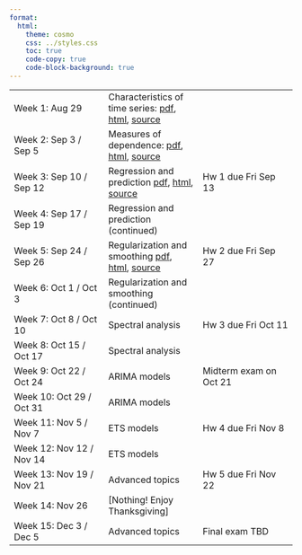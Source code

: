 ```yaml
---
format:
  html:
    theme: cosmo
    css: ../styles.css
    toc: true
    code-copy: true
    code-block-background: true
---
```


|    |    |    |
|----|----|----|
| Week 1: Aug 29 | Characteristics of time series: [pdf](lectures/characteristics/characteristics.pdf), [html](lectures/characteristics/characteristics.html), [source](https://github.com/berkeley-stat153/fall-2024/tree/master/lectures/characteristics) |	
| Week 2: Sep 3 / Sep 5 |	Measures of dependence: [pdf](lectures/dependence/dependence.pdf), [html](lectures/dependence/dependence.html), [source](https://github.com/berkeley-stat153/fall-2024/tree/master/lectures/dependence) | |
| Week 3: Sep 10 / Sep 12 |	Regression and prediction [pdf](lectures/regression/regression.pdf), [html](lectures/regression/regression.html), [source](https://github.com/berkeley-stat153/fall-2024/tree/master/lectures/regression) |	Hw 1 due Fri Sep 13 |
| Week 4: Sep 17 / Sep 19 |	Regression and prediction (continued) | | 	
| Week 5: Sep 24 / Sep 26 |	Regularization and smoothing [pdf](lectures/smoothing/smoothing.pdf), [html](lectures/smoothing/smoothing.html), [source](https://github.com/berkeley-stat153/fall-2024/tree/master/lectures/smoothing) | Hw 2 due Fri Sep 27	|
| Week 6: Oct 1 / Oct 3 |	Regularization and smoothing (continued) | | 	
| Week 7: Oct 8 / Oct 10 | Spectral analysis <!--[pdf](lectures/spectral/spectral.pdf), [html](lectures/spectral/spectral.html), [source](https://github.com/berkeley-stat153/fall-2024/tree/master/lectures/spectral)--> | Hw 3 due Fri Oct 11 |
| Week 8: Oct 15 / Oct 17 |	Spectral analysis | | 	
| Week 9: Oct 22 / Oct 24 |	ARIMA models <!--[pdf](lectures/arima/arima.pdf), [html](lectures/arima/arima.html), [source](https://github.com/berkeley-stat153/fall-2024/tree/master/lectures/arima)--> | Midterm exam on Oct 21 |
| Week 10: Oct 29 / Oct 31 | ARIMA models | | 	
| Week 11: Nov 5 / Nov 7 | ETS models <!--[pdf](lectures/ets/ets.pdf), [html](lectures/ets/ets.html), [source](https://github.com/berkeley-stat153/fall-2024/tree/master/lectures/ets)--> | Hw 4 due Fri Nov 8 |
| Week 12: Nov 12 / Nov 14 | ETS models	| | 	
| Week 13: Nov 19 / Nov 21 | Advanced topics <!--[pdf](lectures/advanced/advanced.pdf), [html](lectures/advanced/advanced.html), [source](https://github.com/berkeley-stat153/fall-2024/tree/master/lectures/advanced)--> | Hw 5 due Fri Nov 22 | 
| Week 14: Nov 26 |	[Nothing! Enjoy Thanksgiving] | |	
| Week 15: Dec 3 / Dec 5 | Advanced topics | Final exam TBD | 
